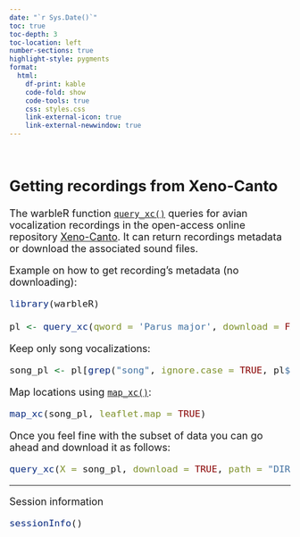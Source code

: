 ```yaml
---
date: "`r Sys.Date()`"
toc: true
toc-depth: 3
toc-location: left
number-sections: true
highlight-style: pygments
format:
  html:
    df-print: kable
    code-fold: show
    code-tools: true
    css: styles.css
    link-external-icon: true
    link-external-newwindow: true      
---
```


 

<font size="4">

## Getting recordings from Xeno-Canto

The warbleR function [`query_xc()`](https://marce10.github.io/warbleR/reference/query_xc.html) queries for avian vocalization recordings in the open-access online repository [Xeno-Canto](https://xeno-canto.org). It can return recordings metadata or download the associated sound files.

Example on how to get recording's metadata (no downloading):

```r

library(warbleR)

pl <- query_xc(qword = 'Parus major', download = FALSE)

```

Keep only song vocalizations:

```r

song_pl <- pl[grep("song", ignore.case = TRUE, pl$Vocalization_type), ]

```

Map locations using [`map_xc()`](https://marce10.github.io/warbleR/reference/map_xc.html):

```r

map_xc(song_pl, leaflet.map = TRUE)

```

Once you feel fine with the subset of data you can go ahead and download it as follows:

```r

query_xc(X = song_pl, download = TRUE, path = "DIRECTORY WHERE YOU WANT TO SAVE THE FILES")

```

------------------------------------------------------------------------

<font size="4">Session information</font>

```r

sessionInfo()

```
